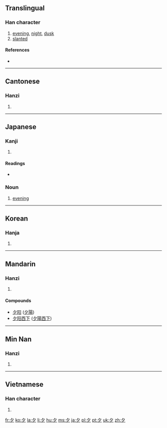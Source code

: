 {{also|タ}}
==Translingual==
{{stroke order|strokes=3}}
{{stroke order|type=animate}}

===Han character===
{{Han char|rn=36|rad=夕|as=00|sn=3|four=2720<sub>0</sub>|canj=弓戈 (NI)}}

# [[evening]], [[night]], [[dusk]]
# [[slanted]]

====References====
* {{Han ref|kx=0246.010|dkj=05749|dj=0487.040|hdz=20859.010|uh=5915|ud=22805|bh=A469|bd=42089}}

----

==Cantonese==

===Hanzi===
{{yue-hanzi|jyut=|y=jik6}}

# {{defn|Cantonese|sort=夕00}}

----

==Japanese==

===Kanji===
{{ja-kanji|grade=1|rs=夕00}}

# {{defn|Japanese}}

====Readings====
* {{ja-readings|on=[[せき]] (seki)|kun=[[ゆう]] (yuu), [[ゆうべ]] (yuube)}}

===Noun===
{{ja-noun|k|hira=ゆう|rom=yū}}

# [[evening]]
----

==Korean==

===Hanja===
{{ko-hanja|hangeul=[[석]], [[사]]|eumhun=저녁|rv=seok, sa|mr=sŏk, sa}}

# {{defn|Korean|sort=夕00}}

----

==Mandarin==

===Hanzi===
{{cmn-hanzi|pin=[[xī]] ([[xi1]])|wg=hsi<sup>1</sup>}}

# {{defn|Mandarin|sort=夕00}}

====Compounds====
{{top2}}
* [[夕阳]] ([[夕陽]])
* [[夕阳西下]] ([[夕陽西下]])
{{mid2}}
{{bottom}}

----

==Min Nan==

===Hanzi===
{{nan-hanzi|poj=se̍k (sek<sup>8</sup>), sia̍h (siah<sup>8</sup>)}}

# {{defn|Min Nan}}

----

==Vietnamese==

===Han character===
{{vi-hantu|[[tịch]]|rs=夕00}}

# {{defn|Vietnamese|sort=夕00}}

[[fr:夕]]
[[ko:夕]]
[[la:夕]]
[[li:夕]]
[[hu:夕]]
[[ms:夕]]
[[ja:夕]]
[[pl:夕]]
[[pt:夕]]
[[uk:夕]]
[[zh:夕]]